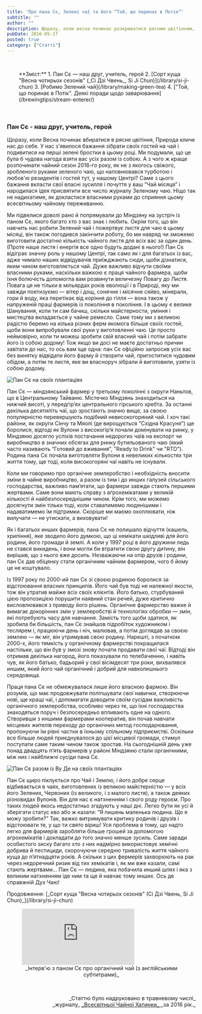 ```yaml
---
title: 'Про пана Сє, Зелені чаї та його “Той, що поринає в Потік”'
subtitle: ""
author: ""
description: Щоразу, коли весна починає розкриватися рясним цвітінням, Природа кличе нас до себе. Нам захотілося зібрати своїх гостей на чай і подивитися на перші зелені бростки в цьому році...
pubDate: 2016-05-17
posted: true
category: ["Статті"]
---
```


<p>&nbsp;</p>

<section style="padding-left: 2rem;">
**Зміст:**
1. Пан Сє — наш друг, учитель, герой
2. [Сорт куща "Весна чотирьох сезонів" (_Сі Дзі Чвень_, Si Ji Chun)](/library/si-ji-chun)
3. [Робимо Зелений чай](/library/making-green-tea)
4. ["Той, що поринає в Потік". Деякі поради щодо заварювання](/brewingtips/stream-enterer/)
</section>

<p>&nbsp;</p>

### Пан Сє - наш друг, учитель, герой

Щоразу, коли Весна починає вбиратися в рясне цвітіння, Природа кличе нас до себе. У нас з'явилося бажання зібрати своїх гостей на чай і подивитися на перші зелені бростки в цьому році. Ми подумали, що це була б чудова нагода взяти вас усіх разом із собою. А з чого ж краще розпочинати чайний сезон 2016-го року, як не з якогось свіжого, зробленого руками зеленого чаю, що наповнювався турботою і любов'ю резидентів і гостей тут, у нашому Центрі? Саме з цього бажання вкласти свої власні зусилля і почуття у ваш “Чай місяця” і народилася ідея присвятити все число журналу Зеленому чаю. Ніщо так не надихатиме, як докластися власними руками до сприяння цьому всесвітньому чайному переживанню.

Ми підвелися доволі рано й попрямували до Міндзяну на зустріч із паном Сє, якого багато хто з вас знає і любить. Окрім того, що він навчить нас робити Зелений чай і пожертвує листя для чаю в цьому місяці, він також погодився закінчити роботу, бо ми навряд чи зможемо виготовити достатню кількість чайного листя для всіх вас за один день. (Проте наше листя і енергія все одно будуть додані в нього!) Пан Сє відіграє значну роль у нашому Центрі, так само як і для багатьох із вас, адже чимало наших відвідувачів приїжджають сюди, щоби дізнатися, яким чином виготовляється чай. Дуже важливо відчути своїми власними руками, наскільки важкою є праця чайного фармера, щоби їхня болючість допомогла вам розвинути величезну Повагу до Листя. Повага ця не тільки в мільярдах років еволюції і в Природі, яку ми завжди поетизуємо — вітер і дощ, сонячне і місячне сяйво, мінерали, гори й воду, яка перетікає від коріння до гілля — вона також у напруженій праці фармерів із покоління в покоління. І в цьому є велике Шанування, коли ти сам бачиш, скільки майстерности, уміння і мистецтва вкладається у чайне ремесло. Саме тому ми з великою радістю беремо на кілька різних ферм якомога більше своїх гостей, щоби вони випробували свої руки у виготовленні чаю. Це просто неймовірно, коли ти можеш зробити свій власний чай і потім забрати його із собою додому! Тож якщо ви досі не маєте достатньо причин завітати до нас, то ось вам іще одна: пан Сє офіційно запросив усіх вас без винятку відвідати його фарму й створити чай, пригоститися чудовим обідом, а потім те листя, яке ви власноруч зібрали й виготовили, узяти із собою додому.

<img class="align-center" src={Image1.src} alt="Пан Сє на своїх плантаціях" />

Пан Сє — міндзянський фармер у третьому поколінні з округи Наньтов, що в Центральному Тайваню. Містечко Міндзянь знаходиться на нижчий висоті, у передгір’ях центрального гірського хребта. За останні декілька десятиліть чаї, що зростають значно вище, за своєю популярністю перевершують подібний невисокогоряний чай. І хоч такі райони, як округи Сінчу та Мяолі (де вирощується “Східна Красуня”) ще боролися, відтоді як Вулони з високогір’я почали домінувати на ринку, у Міндзяню досягло успіхів постачання недорогих чаїв на експорт чи виробництво в значних обсягах для ринку бутильованого чаю (який часто називають “Готовий до вживання”, "Ready to Drink" чи "RTD"). Родина пана Сє почала виготовляти Вулони в невеликих кількостях три життя тому, ще тоді, коли високогоряні чаї навіть не існували.

Коли ми говоримо про органічне землеробство і необхідність вносити зміни в чайне виробництво, а разом із тим і до инших галузей сільського господарства, важливо пам’ятати, що фармери завжди стають першими жертвами. Саме вони мають справу з аґрохемікатами у великій кількості й найбезпосереднішим чином. Крім того, ми можемо досягнути змін тільки тоді, коли ставатимемо людянішими і надаватимемо їм підтримки. Скоріше ми маємо охоплювати, ніж вилучати — не утискати, а виховувати!

Як і багатьох инших фармерів, пана Сє не полишало відчуття (кашель, хрипіння), яке зводило його думкою, що ці хемікати шкідливі для його родини, його громади й землі. А коли у 1997 році в його дружини ледь не стався викидень, і вони могли би втратити свою другу дитину, він вирішив, що з нього вже досить. Незважаючи на опір друзів і родини, пан Сє дав обіцянку стати органічним чайним фармером, чого б йому це не коштувало.

Із 1997 року по 2000-ий пан Сє зі своєю родиною боролися за відстоювання власних принципів. Його чай був тоді не належної якости, тож він утратив майже всіх своїх клієнтів. Його батько, стурбуваний цією пропозицією порушити наявний стан речей, дуже критично висловлювався з приводу його рішень. Органічне фармерство важке й вимагає докорінних змін у землеробстві й технологіях обробки — змін, які потребують часу для навчання. Замість того щоби здатися, як зробила би більшість, пан Сє знайшов підробіток художником і теслярем і, працюючи день і ніч, малював, а потім доглядав за своєю землею — як міг, він утримував свою родину. Нарешті, з початком 2000-х, його тямкість у органічному фармерстві покращилася настільки, що він був у змозі знову почати продавати свої чаї. Відтоді він отримав декілька нагород, його показували по телебаченню, і навіть чув, як його батько, бадьорий у свої вісімдесят три роки, вихвалявся иншим, який його чай органічний і добрий для навколишнього середовища.

Праця пана Сє не обмежувалася лише його власною фармою. Він розумів, що має продовжувати поліпшувати свої навички, створюючи нові, ще кращі чаї, і допомагати доводити своїм сусідам важливість органічного землеробства, особливо через те, що їхні господарства знаходяться поруч і безпосередньо впливають одне на одного. Створивши з иншими фармерами кооператив, він почав навчати місцевих жителів переходу до органічних метод господарювання, пропонуючи їм рівні частки в їхньому спільному підприємстві. Оскільки все більше людей приєднувалося до цієї місцевої громади, стимул поступати саме таким чином також зростав. На сьогоднішній день уже понад двадцять п’ять фармерів у районі Міндзяню стали органічними, між них і найближчі сусіди пана Сє.

<img class="align-center" src={Image2.src} alt="Пан Сє разом із Ву Де на своїх плантаціях" />

Пан Сє щиро піклується про Чай і Землю, і його добре серце відбивається в чаях, виготовлених із великою майстерністю — у всіх його Зелених, Червоних (із великого, і з малого листя), а також деяких різновидах Вулонів. Він для нас є натхненням і свого роду героєм. Про таких людей якось недостатньо згадують у наші дні. Легко бути як усі й зберігати статус кво або ж казати: “Я лишень маленька людина. Що я можу зробити?” Так, важко витримувати критику родичів і друзів і відстоювати те, у що ти свято віриш! Уся проблема в тому, що надто легко для фармерів заробляти більше грошей за допомогою аґрохемікатів і докладати до того значно менше зусиль. Саме заради особистого зиску багато хто з них надмірно використовує хемічні добрива й пестициди, скорочуючи середню тривалість життя чайного куща до п’ятнадцяти років. А скільки з цих фермерів захворюють на рак через недоречний ризик від тих хемікатів і, як ми вже казали, самі стають жертвами… Пан Сє — людина, яка побачила инший шлях і яка з великим натхненням іде ним та ще й навчає тому инших. Ось де справжній Дух Чаю!

<section class="next-page">
  Продовження: [_Сорт куща "Весна чотирьох сезонів" (Сі Дзі Чвень, Si Ji Chun)_](/library/si-ji-chun)
</section>

<figure>
  <iframe class="align-center" src="https://www.youtube.com/embed/VCp59pB-Jtc?si=lp-kte4KG5iQg4yz" title="YouTube video player" frameborder="0" allow="accelerometer; autoplay; clipboard-write; encrypted-media; gyroscope; picture-in-picture; web-share" referrerpolicy="strict-origin-when-cross-origin" allowfullscreen></iframe>
  <figcaption style="font-size: 0.9rem; text-align: center;">
    _Інтерв'ю з паном Сє про органічний чай (з англійськими субтитрами)_
  </figcaption>
</figure>


<p>&nbsp;</p>
<p align="right" style="font-size: 0.9rem;">_Статтю було надруковано в травневому числі_<br />_журналу_ <a title="globalteahut.org" href="http://www.globalteahut.org/" target="blank" rel="noopener">_Всесвітньої Чайної Хатинки_ </a>_за 2016 рік._</p>